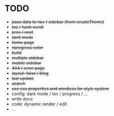 # TODO

- ~~pass data to nav / sidebar (from createTheme)~~
- ~~toc / hash scroll~~
- ~~prev / next~~
- ~~dark mode~~
- ~~home page~~
- ~~nprogress color~~
- ~~build~~
- ~~multiple sidebar~~
- ~~mobile sidebar~~
- ~~404 / error page~~
- ~~layout: false / blog~~
- ~~last update~~
- ~~search~~
- ~~use css properties and windicss for style system~~
- config: dark mode / toc / progress / ...
- write docs
- code: dynamic render / edit
- ...
